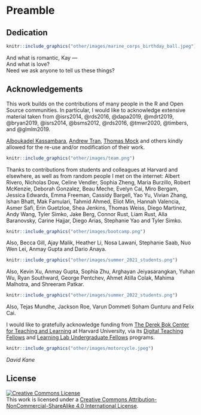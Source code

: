 # Preamble {-}


## Dedication {-}

```r
knitr::include_graphics("other/images/marine_corps_birthday_ball.jpeg") 
```

And what is romantic, Kay ---  
And what is love?  
Need we ask anyone to tell us these things?  

## Acknowledgements {-}

This work builds on the contributions of many people in the R and Open Source communities. In particular, I would like to acknowledge extensive material taken from @isrs2014, @rds2016, @dapa2019, @mdrt2019, @bryan2019, @isrs2014, @bsms2012, @rds2016, @tmwr2020, @timbers, and @glmlm2019.   
 
[Alboukadel Kassambara](https://www.datanovia.com/en/blog/gganimate-how-to-create-plots-with-beautiful-animation-in-r/), [Andrew Tran](https://github.com/andrewbtran/NICAR-2019-mapping), [Thomas Mock](https://themockup.blog/) and others kindly allowed for the re-use and/or modification of their work.

```r
knitr::include_graphics("other/images/team.png") 
```
 
Thanks to contributions from students and colleagues at Harvard and elsewhere, as well as from random people I met on the internet: Albert Rivero, Nicholas Dow, Celine Vendler, Sophia Zheng, Maria Burzillo, Robert McKenzie, Deborah Gonzalez, Beau Meche, Evelyn Cai, Miro Bergam, Jessica Edwards, Emma Freeman, Cassidy Bargell, Yao Yu, Vivian Zhang, Ishan Bhatt,  Mak Famulari, Tahmid Ahmed, Eliot Min, Hannah Valencia, Asmer Safi, Erin Guetzloe, Shea Jenkins, Thomas Weiss, Diego Martinez, Andy Wang, Tyler Simko, Jake Berg, Connor Rust, Liam Rust, Alla Baranovsky, Carine Hajjar, Diego Arias, Stephanie Yao and Tyler Simko.

```r
knitr::include_graphics("other/images/bootcamp.png") 
```

Also, Becca Gill, Ajay Malik, Heather Li, Nosa Lawani, Stephanie Saab, Nuo Wen Lei, Anmay Gupta and Dario Anaya.

```r
knitr::include_graphics("other/images/summer_2021_students.png") 
```

Also, Kevin Xu, Anmay Gupta, Sophia Zhu, Arghayan Jeiyasarangkan, Yuhan Wu, Ryan Southward, George Pentchev, Ahmet Atilla Colak, Mahima Malhotra, and Shreeram Patkar.

```r
knitr::include_graphics("other/images/summer_2022_students.png") 
```

Also, Tejas Mundhe, Jackson Roe, Varun Dommeti Soham Gunturu and Felix Cai.

I would like to gratefully acknowledge funding from [The Derek Bok Center for Teaching and Learning](https://bokcenter.harvard.edu/) at Harvard University, via its [Digital Teaching Fellows](https://bokcenter.harvard.edu/graduate-fellows-0) and [Learning Lab Undergraduate Fellows](https://bokcenter.harvard.edu/undergraduate-fellows) programs.

```r
knitr::include_graphics("other/images/motorcycle.jpeg") 
```

*David Kane*  


## License {-}

<a rel="license" href="http://creativecommons.org/licenses/by-nc-sa/4.0/"><img alt="Creative Commons License" style="border-width:0" src="https://i.creativecommons.org/l/by-nc-sa/4.0/88x31.png" /></a><br />This work is licensed under a <a rel="license" href="http://creativecommons.org/licenses/by-nc-sa/4.0/">Creative Commons Attribution-NonCommercial-ShareAlike 4.0 International License</a>.




